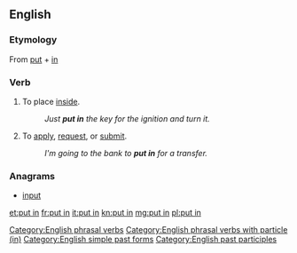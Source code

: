 {{also|putin|Putin|puțin}}
==English==

===Etymology===
From [[put]] + [[in]]

===Verb===
{{en-verb|inf=[[put]] [[in]]|puts in|putting in|put in}}

# {{transitive}} To place [[inside]].
#: ''Just '''put in''' the key for the ignition and turn it.''
# {{intransitive}} To [[apply]], [[request]], or [[submit]].
#: ''I'm going to the bank to '''put in''' for a transfer.''

===Anagrams===
* [[input#English|input]]

[[Category:English phrasal verbs]]
[[Category:English phrasal verbs with particle (in)]]
[[Category:English simple past forms]]
[[Category:English past participles]]

[[et:put in]]
[[fr:put in]]
[[it:put in]]
[[kn:put in]]
[[mg:put in]]
[[pl:put in]]
